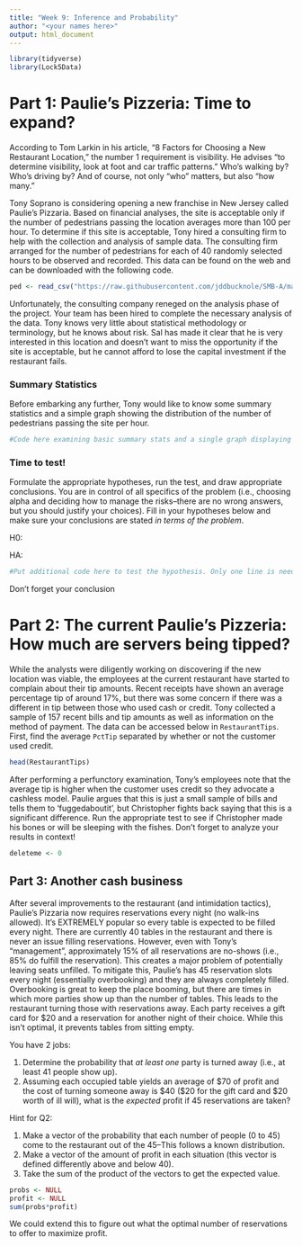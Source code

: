 ```yaml
---
title: "Week 9: Inference and Probability"
author: "<your names here>"
output: html_document
---
```

```r
library(tidyverse)
library(Lock5Data)
```

# Part 1: Paulie's Pizzeria: Time to expand?

According to Tom Larkin in his article, "8 Factors for Choosing a New Restaurant Location," the number 1 requirement is visibility.    He advises "to determine visibility, look at foot and car traffic patterns."  Who's walking by?  Who's driving by?  And of course, not only "who" matters, but also "how many."

Tony Soprano is considering opening a new franchise in New Jersey called Paulie's Pizzaria.  Based on financial analyses, the site is acceptable only if the number of pedestrians passing the location averages more than 100 per hour. To determine if this site is acceptable, Tony hired a consulting firm to help with the collection and analysis of sample data.  The consulting firm arranged for the number of pedestrians for each of 40 randomly selected hours to be observed and recorded.  This data can be found on the web and can be downloaded with the following code.

```r
ped <- read_csv("https://raw.githubusercontent.com/jddbucknole/SMB-A/master/week5PauliesPizza.csv")
```

Unfortunately, the consulting company reneged on the analysis phase of the project.  Your team has been hired to complete the necessary analysis of the data.  Tony knows very little about statistical methodology or terminology, but he knows about risk.  Sal has made it clear that he is very interested in this location and doesn't want to miss the opportunity if the site is acceptable, but he cannot afford to lose the capital investment if the restaurant fails.

### Summary Statistics

Before embarking any further, Tony would like to know some summary statistics and a simple graph showing the distribution of the number of pedestrians passing the site per hour.  

```r
#Code here examining basic summary stats and a single graph displaying the pedestrian distribution
```


### Time to test!

Formulate the appropriate hypotheses, run the test, and draw appropriate conclusions.  You are in control of all specifics of the problem (i.e., choosing alpha and deciding how to manage the risks--there are no wrong answers, but you should justify your choices).  Fill in  your hypotheses below and make sure your conclusions are stated *in terms of the problem*.

H0:

HA:

```r
#Put additional code here to test the hypothesis. Only one line is needed, but more may be used.
```

Don't forget your conclusion



# Part 2: The current Paulie's Pizzeria: How much are servers being tipped?

While the analysts were diligently working on discovering if the new location was viable, the employees at the current restaurant have started to complain about their tip amounts.  Recent receipts have shown an average percentage tip of around 17\%, but there was some concern if there was a different in tip between those who used cash or credit. Tony collected a sample of 157 recent bills and tip amounts as well as information on the method of payment.  The data can be accessed below in `RestaurantTips`.  First, find the average `PctTip` separated by whether or not the customer used credit.


```r
head(RestaurantTips)
```

After performing a perfunctory examination, Tony's employees note that the average tip is higher when the customer uses credit so they advocate a cashless model.  Paulie argues that this is just a small sample of bills and tells them to 'fuggedaboutit', but Christopher fights back saying that this is a significant difference.  Run the appropriate test to see if Christopher made his bones or will be sleeping with the fishes.  Don't forget to analyze your results in context!

```r
deleteme <- 0
```

## Part 3: Another cash business

After several improvements to the restaurant (and intimidation tactics), Paulie's Pizzaria now requires reservations every night (no walk-ins allowed).  It's EXTREMELY popular so every table is expected to be filled every night.  There are currently 40 tables in the restaurant and there is never an issue filling reservations.  However, even with Tony's "management", approximately 15\% of all reservations are no-shows (i.e., 85\% do fulfill the reservation).  This creates a major problem of potentially leaving seats unfilled.  To mitigate this, Paulie's has 45 reservation slots every night (essentially overbooking) and they are always completely filled.  Overbooking is great to keep the place booming, but there are times in which more parties show up than the number of tables.  This leads to the restaurant turning those with reservations away.  Each party receives a gift card for $20 and a reservation for another night of their choice.  While this isn't optimal, it prevents tables from sitting empty.

You have 2 jobs:

1) Determine the probability that _at least one_ party is turned away (i.e., at least 41 people show up).
2) Assuming each occupied table yields an average of \$70 of profit and the cost of turning someone away is \$40 (\$20 for the gift card and \$20 worth of ill will), what is the *expected* profit if 45 reservations are taken?

Hint for Q2: 

1) Make a vector of the probability that each number of people (0 to 45) come to the restaurant out of the 45--This follows a known distribution.  
2) Make a vector of the amount of profit in each situation (this vector is defined differently above and below 40). 
3) Take the sum of the product of the vectors to get the expected value.

```r
probs <- NULL
profit <- NULL
sum(probs*profit)
```

We could extend this to figure out what the optimal number of reservations to offer to maximize profit.
